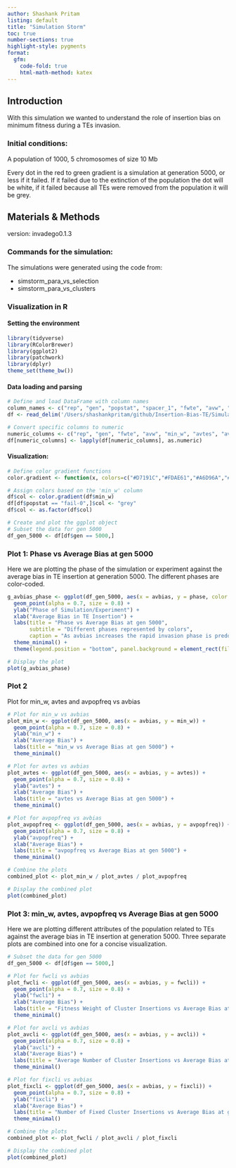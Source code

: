 ```yaml
---
author: Shashank Pritam
listing: default
title: "Simulation Storm"
toc: true
number-sections: true
highlight-style: pygments
format: 
  gfm: 
    code-fold: true
    html-math-method: katex
---
```


## Introduction

With this simulation we wanted to understand the role of insertion bias
on minimum fitness during a TEs invasion.

### Initial conditions:

A population of 1000, 5 chromosomes of size 10 Mb

Every dot in the red to green gradient is a simulation at generation
5000, or less if it failed. If it failed due to the extinction of the
population the dot will be white, if it failed because all TEs were
removed from the population it will be grey.

## Materials & Methods

version: invadego0.1.3

### Commands for the simulation:

The simulations were generated using the code from:

-   simstorm_para_vs_selection
-   simstorm_para_vs_clusters

### Visualization in R

#### Setting the environment
```r
library(tidyverse)
library(RColorBrewer)
library(ggplot2)
library(patchwork)
library(dplyr)
theme_set(theme_bw())
```


#### Data loading and parsing
```r

# Define and load DataFrame with column names
column_names <- c("rep", "gen", "popstat", "spacer_1", "fwte", "avw", "min_w", "avtes", "avpopfreq", "fixed", "spacer_2", "phase", "fwcli", "avcli", "fixcli", "spacer_3", "avbias", "3tot", "3cluster", "spacer_4", "sampleid")
df <- read_delim('/Users/shashankpritam/github/Insertion-Bias-TE/Simulation-Results_Files/simulation_storm/11thAug23at083124PM/combined.txt', delim='\t', col_names = column_names)

# Convert specific columns to numeric
numeric_columns <- c("rep", "gen", "fwte", "avw", "min_w", "avtes", "avpopfreq", "fixed", "fwcli", "avcli", "fixcli", "avbias", "sampleid")
df[numeric_columns] <- lapply(df[numeric_columns], as.numeric)
```

#### Visualization:
```r
# Define color gradient functions
color.gradient <- function(x, colors=c("#D7191C","#FDAE61","#A6D96A","#1A9641"), colsteps=100) { colorRampPalette(colors) (colsteps) [ findInterval(x, seq(min(df$min_w),1.0, length.out=colsteps)) ] }

# Assign colors based on the 'min_w' column
df$col <- color.gradient(df$min_w)
df[df$popstat == "fail-0",]$col <- "grey"
df$col <- as.factor(df$col)

# Create and plot the ggplot object
# Subset the data for gen 5000
df_gen_5000 <- df[df$gen == 5000,]
```


### Plot 1: Phase vs Average Bias at gen 5000
Here we are plotting the phase of the simulation or experiment against the average bias in TE insertion at generation 5000. The different phases are color-coded.

```r
g_avbias_phase <- ggplot(df_gen_5000, aes(x = avbias, y = phase, color = phase)) +
  geom_point(alpha = 0.7, size = 0.8) +
  ylab("Phase of Simulation/Experiment") +
  xlab("Average Bias in TE Insertion") +
  labs(title = "Phase vs Average Bias at gen 5000",
       subtitle = "Different phases represented by colors",
       caption = "As avbias increases the rapid invasion phase is predominant") +
  theme_minimal() +
  theme(legend.position = "bottom", panel.background = element_rect(fill="grey90"))

# Display the plot
plot(g_avbias_phase)
```


### Plot 2 
Plot for min_w, avtes and avpopfreq vs avbias

```r
# Plot for min_w vs avbias
plot_min_w <- ggplot(df_gen_5000, aes(x = avbias, y = min_w)) +
  geom_point(alpha = 0.7, size = 0.8) +
  ylab("min_w") +
  xlab("Average Bias") +
  labs(title = "min_w vs Average Bias at gen 5000") +
  theme_minimal()

# Plot for avtes vs avbias
plot_avtes <- ggplot(df_gen_5000, aes(x = avbias, y = avtes)) +
  geom_point(alpha = 0.7, size = 0.8) +
  ylab("avtes") +
  xlab("Average Bias") +
  labs(title = "avtes vs Average Bias at gen 5000") +
  theme_minimal()

# Plot for avpopfreq vs avbias
plot_avpopfreq <- ggplot(df_gen_5000, aes(x = avbias, y = avpopfreq)) +
  geom_point(alpha = 0.7, size = 0.8) +
  ylab("avpopfreq") +
  xlab("Average Bias") +
  labs(title = "avpopfreq vs Average Bias at gen 5000") +
  theme_minimal()

# Combine the plots
combined_plot <- plot_min_w / plot_avtes / plot_avpopfreq

# Display the combined plot
plot(combined_plot)
```

### Plot 3: min_w, avtes, avpopfreq vs Average Bias at gen 5000
Here we are plotting different attributes of the population related to TEs against the average bias in TE insertion at generation 5000. Three separate plots are combined into one for a concise visualization.

```r
# Subset the data for gen 5000
df_gen_5000 <- df[df$gen == 5000,]

# Plot for fwcli vs avbias
plot_fwcli <- ggplot(df_gen_5000, aes(x = avbias, y = fwcli)) +
  geom_point(alpha = 0.7, size = 0.8) +
  ylab("fwcli") +
  xlab("Average Bias") +
  labs(title = "Fitness Weight of Cluster Insertions vs Average Bias at gen 5000") +
  theme_minimal()

# Plot for avcli vs avbias
plot_avcli <- ggplot(df_gen_5000, aes(x = avbias, y = avcli)) +
  geom_point(alpha = 0.7, size = 0.8) +
  ylab("avcli") +
  xlab("Average Bias") +
  labs(title = "Average Number of Cluster Insertions vs Average Bias at gen 5000") +
  theme_minimal()

# Plot for fixcli vs avbias
plot_fixcli <- ggplot(df_gen_5000, aes(x = avbias, y = fixcli)) +
  geom_point(alpha = 0.7, size = 0.8) +
  ylab("fixcli") +
  xlab("Average Bias") +
  labs(title = "Number of Fixed Cluster Insertions vs Average Bias at gen 5000") +
  theme_minimal()

# Combine the plots
combined_plot <- plot_fwcli / plot_avcli / plot_fixcli

# Display the combined plot
plot(combined_plot)
```
